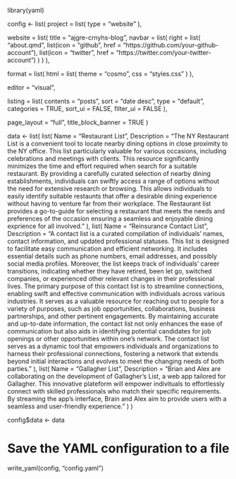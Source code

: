 library(yaml)

config <- list(
  project = list(
    type = "website"
  ),
  
  website = list(
    title = "ajgre-crnyhs-blog",
    navbar = list(
      right = list(
        "about.qmd",
        list(icon = "github", href = "https://github.com/your-github-account"),
        list(icon = "twitter", href = "https://twitter.com/your-twitter-account")
      )
    )
  ),
  
  format = list(
    html = list(
      theme = "cosmo",
      css = "styles.css"
    )
  ),
  
  editor = "visual",
  
  listing = list(
    contents = "posts",
    sort = "date desc",
    type = "default",
    categories = TRUE,
    sort_ui = FALSE,
    filter_ui = FALSE
  ),
  
  page_layout = "full",
  title_block_banner = TRUE
)

data <- list(
  list(
    Name = "Restaurant List",
    Description = "The NY Restaurant List is a convenient tool to locate nearby dining options in close proximity to the NY office. This list particularly valuable for various occasions, including celebrations and meetings with clients. This resource significantly minimizes the time and effort required when search for a suitable restaurant. By providing a carefully curated selection of nearby dining establishments, individuals can swiftly access a range of options without the need for extensive research or browsing. This allows individuals to easily identify suitable restaunts that offer a desirable dining experience without having to venture far from their workplace. The Restaurant list provides a go-to-guide for selecting a restaurant that meets the needs and preferences of the occasion ensuring a seamless and enjoyable dining exprience for all involved."
  ),
  list(
    Name = "Reinsurance Contact List",
    Description = "A contact list is a curated compilation of individuals' names, contact information, and updated professional statuses. This list is designed to facilitate easy communication and efficient networking. It includes essential details such as phone numbers, email addresses, and possibly social media profiles. Moreover, the list keeps track of individuals' career transitions, indicating whether they have retired, been let go, switched companies, or experienced other relevant changes in their professional lives. The primary purpose of this contact list is to streamline connections, enabling swift and effective communication with individuals across various industries. It serves as a valuable resource for reaching out to people for a variety of purposes, such as job opportunities, collaborations, business partnerships, and other pertinent engagements. By maintaining accurate and up-to-date information, the contact list not only enhances the ease of communication but also aids in identifying potential candidates for job openings or other opportunities within one's network. The contact list serves as a dynamic tool that empowers individuals and organizations to harness their professional connections, fostering a network that extends beyond initial interactions and evolves to meet the changing needs of both parties."
  ),
  list(
    Name = "Gallagher List",
    Description = "Brian and Alex are collaborating on the development of Gallagher's List, a web app tailored for Gallagher. This innovative plateform will empower indivituals to effortlessly connect with skilled professionals who match their specific requirements. By streaming the app's interface, Brain and Alex aim to provide users with a seamless and user-friendly experience."
  )
)

config$data <- data

# Save the YAML configuration to a file
write_yaml(config, "config.yaml")
